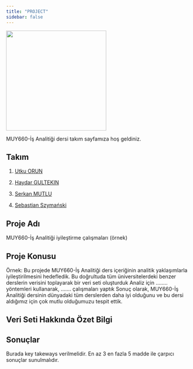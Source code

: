 ```yaml
---
title: "PROJECT"
sidebar: false 
---
```


![](images/clipboard-3803838625.png){width="273"}

MUY660-İş Analitiği dersi takım sayfamıza hoş geldiniz.

## Takım

1.  [Utku ORUN](/takim/utkuorun.qmd)

2.  [Haydar GULTEKIN](/takim/HaydarGULTEKIN.qmd)

3.  [Serkan MUTLU](/takim/serkanmutlu.qmd)

4.  [Sebastian Szymański](/takim/szymanski.qmd)

## Proje Adı

MUY660-İş Analitiği iyileştirme çalışmaları (örnek)

## Proje Konusu

Örnek: Bu projede MUY660-İş Analitiği ders içeriğinin analitik yaklaşımlarla iyileştirilmesini hedefledik. Bu doğrultuda tüm üniversitelerdeki benzer derslerin verisini toplayarak bir veri seti oluşturduk Analiz için ........ yöntemleri kullanarak, ....... çalışmaları yaptık Sonuç olarak, MUY660-İş Analitiği dersinin dünyadaki tüm derslerden daha iyi olduğunu ve bu dersi aldığımız için çok mutlu olduğumuzu tespit ettik.

## Veri Seti Hakkında Özet Bilgi

## Sonuçlar

Burada key takeways verilmelidir. En az 3 en fazla 5 madde ile çarpıcı sonuçlar sunulmalıdır.
